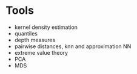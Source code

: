 # Tools

- kernel density estimation
- quantiles
- depth measures
- pairwise distances, knn and approximation NN
- extreme value theory
- PCA
- MDS
